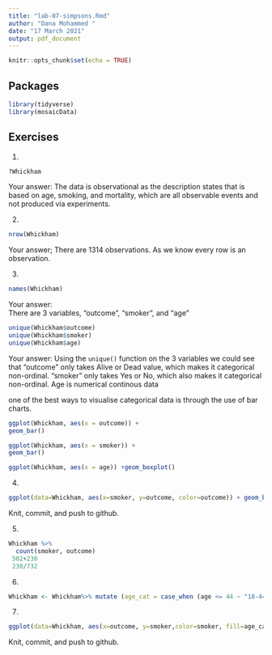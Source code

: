 ```yaml
---
title: "lab-07-simpsons.Rmd"
author: "Dana Mohammed "
date: "17 March 2021"
output: pdf_document
---
```


```r
knitr::opts_chunk$set(echo = TRUE)
```

## Packages

```r
library(tidyverse) 
library(mosaicData)
```


## Exercises


1.  
```r
?Whickham
```
    
Your answer:
The data is observational as the description states that is based on age, smoking, and mortality, which are all observable events and not produced via experiments.

2.  
```r
nrow(Whickham)
```

Your answer;
There are 1314 observations. As we know every row is an observation.

3.  

```r
names(Whickham)
```

Your answer:  
There are 3 variables, "outcome", "smoker", and "age"

```r
unique(Whickham$outcome)
unique(Whickham$smoker)
unique(Whickham$age)
```

Your answer: 
Using the `unique()` function on the 3 variables we could see that "outcome" only takes Alive or Dead value, which makes it categorical non-ordinal. "smoker" only takes Yes or No, which also makes it categorical non-ordinal. Age is numerical continous data

one of the best ways to visualise categorical data is through the use of bar charts.
```r
ggplot(Whickham, aes(x = outcome)) +
geom_bar()
```


```r
ggplot(Whickham, aes(x = smoker)) +
geom_bar()
```

```r
ggplot(Whickham, aes(x = age)) +geom_boxplot()
```


4. 

```r
ggplot(data=Whickham, aes(x=smoker, y=outcome, color=outcome)) + geom_bar(stat="identity")
```

Knit, commit, and push to github.

5. 

```r
Whickham %>%
  count(smoker, outcome)
 502+230
 230/732
```

6.

```r
Whickham <- Whickham%>% mutate (age_cat = case_when (age <= 44 ~ "18-44", age > 44. & age <= 64 ~ "45-64", age > 64 ~ "65+"))
```

7. 

```r
ggplot(data=Whickham, aes(x=outcome, y=smoker,color=smoker, fill=age_cat)) + geom_bar(stat="identity") +facet_wrap(~age_cat)
```

Knit, commit, and push to github.